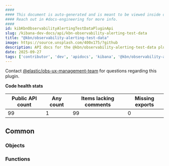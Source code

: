 ```yaml
---
####
#### This document is auto-generated and is meant to be viewed inside our experimental, new docs system.
#### Reach out in #docs-engineering for more info.
####
id: kibKbnObservabilityAlertingTestDataPluginApi
slug: /kibana-dev-docs/api/kbn-observability-alerting-test-data
title: "@kbn/observability-alerting-test-data"
image: https://source.unsplash.com/400x175/?github
description: API docs for the @kbn/observability-alerting-test-data plugin
date: 2025-09-27
tags: ['contributor', 'dev', 'apidocs', 'kibana', '@kbn/observability-alerting-test-data']
---
```




Contact [@elastic/obs-ux-management-team](https://github.com/orgs/elastic/teams/obs-ux-management-team) for questions regarding this plugin.

**Code health stats**

| Public API count  | Any count | Items lacking comments | Missing exports |
|-------------------|-----------|------------------------|-----------------|
| 99 | 1 | 99 | 0 |

## Common

### Objects
<DocDefinitionList data={kbnObservabilityAlertingTestDataObj.common.objects}/>

### Functions
<DocDefinitionList data={kbnObservabilityAlertingTestDataObj.common.functions}/>

